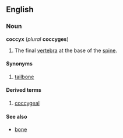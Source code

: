 {{wikipedia}}
==English==
===Noun===
'''coccyx''' (''plural'' '''coccyges''')

#The final [[vertebra]] at the base of the [[spine]].

====Synonyms====
#[[tailbone]]

====Derived terms====
#[[coccygeal]]

====See also====
*[[bone]]